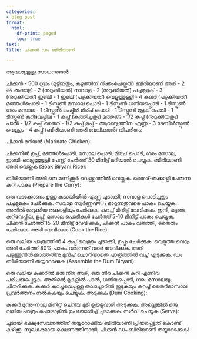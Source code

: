 ```yaml
---
categories:
- blog post
format:
  html:
    df-print: paged
    toc: true
text: 
title: ചിക്കൻ ഡം ബിരിയാണി

---
```

ആവശ്യമുള്ള സാധനങ്ങൾ:

ചിക്കൻ - 500 ഗ്രാം (മുട്ടിയതും, കഴുത്തിന് നീക്കംചെയ്തത്)
ബിരിയാണി അരി - 2 कप
തക്കാളി - 2 (നുറുക്കിയത്)
സവാള - 2 (നുറുക്കിയത്)
പച്ചമുളക് - 3 (നുറുക്കിയത്)
ഇഞ്ചി - 1 ഇഞ്ച് (പഴുക്കിയത്)
വെളുത്തുള്ളി - 4 കലർ (പഴുക്കിയത്)
മഞ്ഞൾപൊടി - 1 ടീസ്പൂൺ
മസാല പൊടി - 1 ടീസ്പൂൺ
ധനിയപ്പൊടി - 1 ടീസ്പൂൺ
ഗരം മസാല - 1 ടീസ്പൂൺ
കഷ്മീരി മിര്ച് പൊടി - 1 ടീസ്പൂൺ
മുളക് പൊടി - 1 ടീസ്പൂൺ
കറിവേപ്പില - 1 കപ്പ് (കത്തിച്ചതും)
മത്തങ്ങ - 1/2 കപ്പ് (നുറുക്കിയതും)
പാൽ - 1/2 കപ്പ്
തൈര് - 1/2 കപ്പ്
ഉപ്പ് - ആവശ്യത്തിന്
എണ്ണ - 3 ടേബിൾസ്പൂൺ
വെള്ളം - 4 കപ്പ് (ബിരിയാണി അരി വേവിക്കാൻ)
വിപരീതം:

ചിക്കൻ മറിയൻ (Marinate Chicken):

ചിക്കനിൽ ഉപ്പ്, മഞ്ഞൾപൊടി, മസാല പൊടി, മിര്ച് പൊടി, ഗരം മസാല, ഇഞ്ചി-വെളുത്തുള്ളി പേസ്റ്റ് ചേർത്ത് 30 മിനിട്ട് മറിയാൻ ചെയ്യുക.
ബിരിയാണി അരി വെയ്ക്കുക (Soak Biryani Rice):

ബിരിയാണി അരി ഒരു മണിക്കൂർ വെള്ളത്തിൽ വെയ്ക്കുക.
തൈര്-തക്കാളി ചേരുന്ന കറി പാകം (Prepare the Curry):

ഒരു വടക്കോണം ഉള്ള കടായിയിൽ എണ്ണ ചൂടാക്കി, സവാള പൊടിച്ചതും പച്ചമുളകും ചേർക്കുക.
സവാള സ്വർണ്ണവर्णം മാറുന്നതുവരെ പാകം ചെയ്യുക.
അതിൽ നുറുക്കിയ തക്കാളിയും ചേർക്കുക. കുറച്ച് മിനിട്ട് വേവിക്കുക.
ഇനി, മട്ടങ്ങ, കറിവേപ്പില, ഉപ്പ്, മസാല പൊടികൾ ചേർത്ത് 5-10 മിനിട്ട് പാകം ചെയ്യുക.
ചിക്കൻ ചേർത്ത് 15-20 മിനിട്ട് വേവിക്കുക, ചിക്കൻ പാകം വരുത്തി, തൈരും ചേർക്കുക.
അരി വേവിക്കുക (Cook the Rice):

ഒരു വലിയ പാത്രത്തിൽ 4 കപ്പ് വെള്ളം ചൂടാക്കി, ഉപ്പും ചേർക്കുക.
വെളുത്ത വെറും അരി ചേർത്ത് 80% പാകം വരുന്നത് വരെ വേവിക്കുക.
അരി പഴുത്തുനിൽക്കാത്തതിനു മുൻപ് ചൊറിയാതെ പാത്രത്തിൽ വച്ച് എടുക്കുക.
ഡം ബിരിയാണി തയ്യാറാക്കുക (Assemble the Dum Biryani):

ഒരു വലിയ കുക്കറിൽ ഒരു നിര അരി, ഒരു നിര ചിക്കൻ കറി എന്നിവ പരിചയപ്പെടുക. അതിന്റെ മുകളിൽ പാൽ, ധനിയപ്പൊടി, ഗരം മസാലയും ചിതറിക്കുക.
കുക്കർ കറച്ചുവെപ്പുള്ള തലച്ചോറിൽ ഇടുകയും കുറച്ച് തൈർമാസാല പ്രവർത്തനം നൽകുകയും ചെയ്യുക.
അടുക്കുക (Dum Cooking):

കുക്കർ മൂന്നു-നാലു മിനിറ്റ് ചെറിയ മൂടി ഉരുളുവാഴി അടുക്കുക. അല്ലെങ്കിൽ ഒരു വലിയ പാത്രം പെട്രോളിൽ ഉപയോഗിച്ച് ചൂടാക്കുക.
സർവ് ചെയ്യുക (Serve):

ചൂടായി ഭക്ഷ്യസേവനത്തിന് തയ്യാറാക്കിയ ബിരിയാണി പ്രിയപ്പെട്ടത് കൊണ്ട് കഴിക്കൂ.
സുഖകരമായ ഭക്ഷണത്തിനായി, ചിക്കൻ ഡം ബിരിയാണി തയ്യാറാക്കുക!
